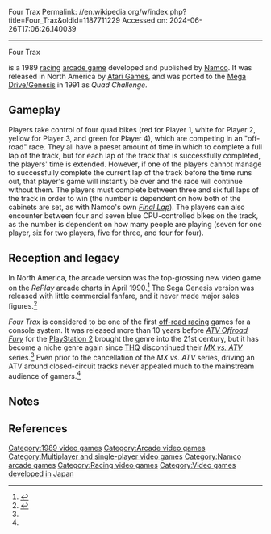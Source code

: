 Four Trax
Permalink: //en.wikipedia.org/w/index.php?title=Four_Trax&oldid=1187711229
Accessed on: 2024-06-26T17:06:26.140039



------
Four Trax
{{Infobox video game
|title = Four Trax
|image = Four Trax flyer.jpg
|image_size = 200px
|caption = Japanese promotional sales flyer.
|developer = [[Namco]]
|publisher = {{vgrelease|JP|Namco|NA|[[Atari Games]]|EU|Brent Leisure<ref name="RePlay140">{{cite magazine |title=International News: London Preview |magazine=RePlay |date=January 1990 |volume=15 |issue=4 |pages=140, 142 |url=https://archive.org/details/re-play-volume-14-issue-no.-4-january-1990-600DPI/RePlay%20-%20Volume%2014%2C%20Issue%20No.%204%20-%20January%201990/page/140}}</ref>}}
|platforms = [[Arcade game|Arcade]], [[Mega Drive/Genesis]]
|released = {{vgrelease|EU|October 1989<ref name="CVG"/><ref name="RePlay140"/>|JP|November 1989|NA|1989}}
|genre = [[Racing video game|Racing]]
|modes = [[Single-player]], [[multiplayer]]
}}

{{nihongo foot|'''''Four Trax'''''|フォートラックス|Fō Torakkusu|lead=yes|group=lower-alpha}} is a 1989 [[racing video game|racing]] [[arcade game]] developed and published by [[Namco]]. It was released in North America by [[Atari Games]], and was ported to the [[Mega Drive/Genesis]] in 1991 as ''Quad Challenge''. 

== Gameplay ==
Players take control of four quad bikes (red for Player 1, white for Player 2, yellow for Player 3, and green for Player 4), which are competing in an "off-road" race. They all have a preset amount of time in which to complete a full lap of the track, but for each lap of the track that is successfully completed, the players' time is extended. However, if one of the players cannot manage to successfully complete the current lap of the track before the time runs out, that player's game will instantly be over and the race will continue without them. The players must complete between three and six full laps of the track in order to win (the number is dependent on how both of the cabinets are set, as with Namco's own ''[[Final Lap]]''). The players can also encounter between four and seven blue CPU-controlled bikes on the track, as the number is dependent on how many people are playing (seven for one player, six for two players, five for three, and four for four).

==Reception and legacy==
{{Video game reviews
| CVG = 89% (Arcade)<ref name="CVG">{{cite magazine |title=Arcade Action: Four Trax |url=https://archive.org/details/computer-and-videogames-096/page/n95?q=Four+Trax |access-date=12 October 2019 |magazine=[[Computer + Video Games]] |issue=96 |date=October 1989 |page=96}}</ref>
| rev1 = ''[[Gemaga|Beep! Mega Drive]]''
| rev1Score = 5.5/10 (Mega Drive)<ref name="Beep!">{{cite news |title=メガトラックス |url=https://retrocdn.net/images/2/24/BeepMD_JP_1991-09.pdf |access-date=12 October 2019 |agency=[[Gemaga|Beep! Mega Drive]] |publisher=BEEP! |date=September 1991 |archive-url=https://web.archive.org/web/20191012144040/https://retrocdn.net/images/2/24/BeepMD_JP_1991-09.pdf |archive-date=12 October 2019}}</ref>
| rev2 = ''Sega-16''
| rev2Score = 6/10 (Genesis)<ref name="S16">{{cite web |last1=Horowitz |first1=Ken |title=Quad Challenge |url=http://www.sega-16.com/2011/10/quad-challenge/ |website=Sega-16 |access-date=12 October 2019 |archive-url=https://web.archive.org/web/20170815173749/http://www.sega-16.com/2011/10/quad-challenge/ |archive-date=15 August 2017 |date=10 October 2011}}</ref>
}}

In North America, the arcade version was the top-grossing new video game on the ''RePlay'' arcade charts in April 1990.<ref>{{cite magazine |title=RePlay: The Players' Choice |magazine=RePlay |date=April 1990 |volume=15 |issue=7 |page=4 |url=https://archive.org/details/re-play-volume-14-issue-no.-7-april-1990-600dpi/RePlay%20-%20Volume%2014%2C%20Issue%20No.%207%20-%20April%201990/page/n3}}</ref> The Sega Genesis version was released with little commercial fanfare, and it never made major sales figures.<ref name="sega-16">{{cite web | url = http://www.sega-16.com/2011/10/quad-challenge/ | title = Advanced game summary | publisher = Sega-16 | access-date = 2012-01-27}}</ref>

''Four Trax'' is considered to be one of the first [[off-road racing]] games for a console system. It was released more than 10 years before ''[[ATV Offroad Fury]]'' for the [[PlayStation 2]] brought the genre into the 21st century, but it has become a niche genre again since [[THQ]] discontinued their ''[[MX vs. ATV]]'' series.<ref name="sega-16"/> Even prior to the cancellation of the ''MX vs. ATV'' series, driving an ATV around closed-circuit tracks never appealed much to the mainstream audience of gamers.<ref name="sega-16"/>

==Notes==
{{notelist}}

==References==
{{reflist}}

{{Atari Games}}

[[Category:1989 video games]]
[[Category:Arcade video games]]
[[Category:Multiplayer and single-player video games]]
[[Category:Namco arcade games]]
[[Category:Racing video games]]
[[Category:Video games developed in Japan]]

{{NamcoBandai-stub}}
{{racing-videogame-stub}}